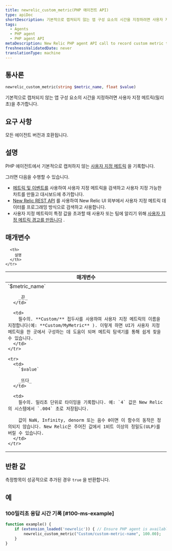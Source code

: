 ```yaml
---
title: newrelic_custom_metric(PHP 에이전트 API)
type: apiDoc
shortDescription: 기본적으로 캡처되지 않는 앱 구성 요소의 시간을 지정하려면 사용자 지정 메트릭(밀리초)을 추가합니다.
tags:
  - Agents
  - PHP agent
  - PHP agent API
metaDescription: New Relic PHP agent API call to record custom metric timeslice data.
freshnessValidatedDate: never
translationType: machine
---
```


## 통사론

```php
newrelic_custom_metric(string $metric_name, float $value)
```

기본적으로 캡처되지 않는 앱 구성 요소의 시간을 지정하려면 사용자 지정 메트릭(밀리초)을 추가합니다.

## 요구 사항

모든 에이전트 버전과 호환됩니다.

## 설명

PHP 에이전트에서 기본적으로 캡처하지 않는 [사용자 지정 메트릭](/docs/agents/manage-apm-agents/agent-data/custom-metrics) 을 기록합니다.

그러면 다음을 수행할 수 있습니다.

* [메트릭 및 이벤트를](/docs/query-your-data/explore-query-data/data-explorer/introduction-data-explorer) 사용하여 사용자 지정 메트릭을 검색하고 사용자 지정 가능한 차트를 만들고 대시보드에 추가합니다.
* [New Relic REST API](/docs/apis/rest-api-v2/requirements/new-relic-rest-api-v2-getting-started) 를 사용하여 New Relic UI 외부에서 사용자 지정 메트릭 데이터를 프로그래밍 방식으로 검색하고 사용합니다.
* 사용자 지정 메트릭이 특정 값을 초과할 때 사용자 또는 팀에 알리기 위해 [사용자 지정 메트릭 경고를 만듭니다](/docs/alerts/new-relic-alerts/configuring-alert-policies/define-custom-metrics-alert-condition) .

## 매개변수

<table>
  <thead>
    <tr>
      <th width="25%">
        매개변수
      </th>

      <th>
        설명
      </th>
    </tr>
  </thead>

  <tbody>
    <tr>
      <td>
        `$metric_name`

        _끈_
      </td>

      <td>
        필수의. **Custom/** 접두사를 사용하여 사용자 지정 메트릭의 이름을 지정합니다(예: **Custom/MyMetric** ). 이렇게 하면 UI가 사용자 지정 메트릭을 한 곳에서 구성하는 데 도움이 되며 메트릭 탐색기를 통해 쉽게 찾을 수 있습니다.
      </td>
    </tr>

    <tr>
      <td>
        `$value`

        _뜨다_
      </td>

      <td>
        필수의. 밀리초 단위로 타이밍을 기록합니다. 예: `4` 값은 New Relic의 시스템에서 `.004` 초로 저장됩니다.

        값이 NaN, Infinity, denorm 또는 음수 0이면 이 함수의 동작은 정의되지 않습니다. New Relic은 주어진 값에서 1비트 이상의 정밀도(ULP)를 버릴 수 있습니다.
      </td>
    </tr>
  </tbody>
</table>

## 반환 값

측정항목이 성공적으로 추가된 경우 `true` 을 반환합니다.

## 예

### 100밀리초 응답 시간 기록 [#100-ms-example]

```php
function example() {
    if (extension_loaded('newrelic')) { // Ensure PHP agent is available
        newrelic_custom_metric("Custom/custom-metric-name", 100.00);
    }
}
```